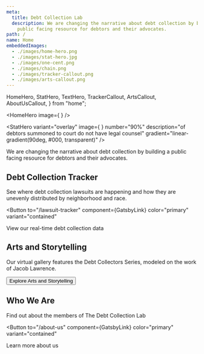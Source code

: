 ```yaml
---
meta:
  title: Debt Collection Lab
  description: We are changing the narrative about debt collection by building a
    public facing resource for debtors and their advocates.
path: /
name: Home
embeddedImages:
  - ./images/home-hero.png
  - ./images/stat-hero.jpg
  - ./images/one-cent.png
  - ./images/chain.png
  - ./images/tracker-callout.png
  - ./images/arts-callout.png
---
```


  HomeHero,
  StatHero,
  TextHero,
  TrackerCallout,
  ArtsCallout,
  AboutUsCallout,
} from "home";

<HomeHero
  image={
    <GatsbyImage
      width={500}
      alt="photo of people walking with long shadows following them"
      image={getImage(props.localImages[0])}
    />
  }
/>

<StatHero
  variant="overlay"
  image={
    <GatsbyImage
      alt="a court room official handing a document to a defendant"
      image={getImage(props.localImages[1])}
    />
  }
  number="90%"
  description="of debtors summoned to court do not have legal counsel"
  gradient="linear-gradient(90deg, #000, transparent)"
/>

<TextHero>

We are changing the narrative about debt collection by building a public facing resource for debtors and their advocates.

<GatsbyImage
  className="cent"
  width={100}
  alt="penny with Abraham Lincoln's head"
  image={getImage(props.localImages[2])}
/>

<GatsbyImage
  className="chain"
  width={265}
  alt="ball and chain"
  image={getImage(props.localImages[3])}
/>

</TextHero>

<TrackerCallout>

## Debt Collection Tracker

See where debt collection lawsuits are happening and how they are unevenly distributed by neighborhood and race.

<Button
  to="/lawsuit-tracker"
  component={GatsbyLink}
  color="primary"
  variant="contained"
>
  View our real-time debt collection data
</Button>

<GatsbyImage
  className="tracker-bg"
  width={480}
  alt="sparklines for various counties available in the debt collection tracker"
  image={getImage(props.localImages[4])}
/>

</TrackerCallout>

<ArtsCallout>

## Arts and Storytelling

Our virtual gallery features the Debt Collectors Series, modeled on the work of Jacob Lawrence.

<Button to="/arts-and-storytelling" component={GatsbyLink} color="primary">
  Explore Arts and Storytelling
</Button>

<GatsbyImage
  className="arts-bg"
  width={480}
  alt="sparklines for various counties available in the debt collection tracker"
  image={getImage(props.localImages[5])}
/>

</ArtsCallout>

<AboutUsCallout>

## Who We Are

Find out about the members of The Debt Collection Lab

<Button
  to="/about-us"
  component={GatsbyLink}
  color="primary"
  variant="contained"
>
  Learn more about us
</Button>

</AboutUsCallout>
